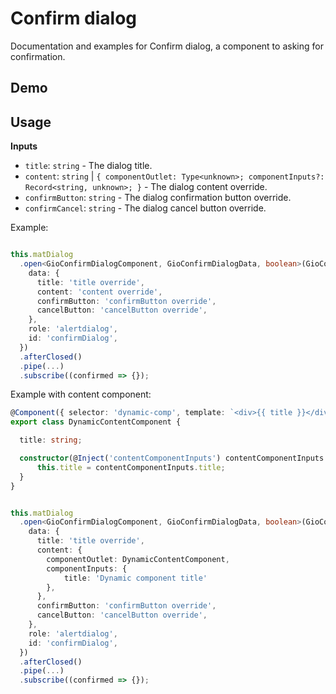 
<Meta title="Components / Confirm dialog / README" />

# Confirm dialog

Documentation and examples for Confirm dialog, a component to asking for confirmation.

## Demo

<Story id="components-confirm-dialog--custom"/>

## Usage

**Inputs**
 - `title`: `string` - The dialog title.
 - `content`: `string` | `{ componentOutlet: Type<unknown>; componentInputs?: Record<string, unknown>; }` - The dialog content override.
 - `confirmButton`: `string` - The dialog confirmation button override.
 - `confirmCancel`: `string` - The dialog cancel button override.

Example:

```typescript

this.matDialog
  .open<GioConfirmDialogComponent, GioConfirmDialogData, boolean>(GioConfirmDialogComponent, {
    data: {
      title: 'title override',
      content: 'content override',
      confirmButton: 'confirmButton override',
      cancelButton: 'cancelButton override',
    },
    role: 'alertdialog',
    id: 'confirmDialog',
  })
  .afterClosed()
  .pipe(...)
  .subscribe((confirmed => {});
```

Example with content component:

```typescript
@Component({ selector: 'dynamic-comp', template: `<div>{{ title }}</div>` })
export class DynamicContentComponent {

  title: string;

  constructor(@Inject('contentComponentInputs') contentComponentInputs: { title: string }) {
      this.title = contentComponentInputs.title;
  }
}
```

```typescript

this.matDialog
  .open<GioConfirmDialogComponent, GioConfirmDialogData, boolean>(GioConfirmDialogComponent, {
    data: {
      title: 'title override',
      content: {
        componentOutlet: DynamicContentComponent,
        componentInputs: {
            title: 'Dynamic component title'
        },
      },
      confirmButton: 'confirmButton override',
      cancelButton: 'cancelButton override',
    },
    role: 'alertdialog',
    id: 'confirmDialog',
  })
  .afterClosed()
  .pipe(...)
  .subscribe((confirmed => {});
```
